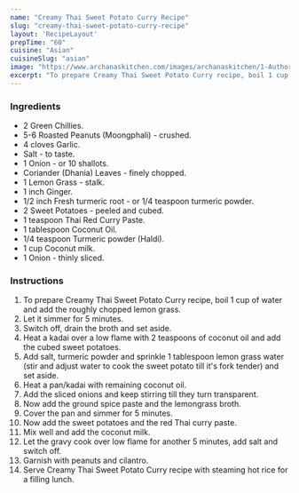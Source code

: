 ---
name: "Creamy Thai Sweet Potato Curry Recipe"
slug: "creamy-thai-sweet-potato-curry-recipe"
layout: 'RecipeLayout'
prepTime: "60"
cuisine: "Asian"
cuisineSlug: "asian"
image: "https://www.archanaskitchen.com/images/archanaskitchen/1-Author/Uma_Raghuraman/Creamy_Thai_Sweet_Potato_Curry.jpg"
excerpt: "To prepare Creamy Thai Sweet Potato Curry recipe, boil 1 cup of water and add the roughly chopped lemon grass"
---

### Ingredients

- 2 Green Chillies.
- 5-6 Roasted Peanuts (Moongphali) - crushed.
- 4 cloves Garlic.
- Salt - to taste.
- 1 Onion - or 10 shallots.
- Coriander (Dhania) Leaves - finely chopped.
- 1 Lemon Grass - stalk.
- 1 inch Ginger.
- 1/2 inch Fresh turmeric root - or 1/4 teaspoon turmeric powder.
- 2 Sweet Potatoes - peeled and cubed.
- 1 teaspoon Thai Red Curry Paste.
- 1 tablespoon Coconut Oil.
- 1/4 teaspoon Turmeric powder (Haldi).
- 1 cup Coconut milk.
- 1 Onion - thinly sliced.

### Instructions

1. To prepare Creamy Thai Sweet Potato Curry recipe, boil 1 cup of water and add the roughly chopped lemon grass.
1. Let it simmer for 5 minutes.
1. Switch off, drain the broth and set aside.
1. Heat a kadai over a low flame with 2 teaspoons of coconut oil and add the cubed sweet potatoes.
1. Add salt, turmeric powder and sprinkle 1 tablespoon lemon grass water (stir and adjust water to cook the sweet potato till it's fork tender) and set aside.
1. Heat a pan/kadai with remaining coconut oil.
1. Add the sliced onions and keep stirring till they turn transparent.
1. Now add the ground spice paste and the lemongrass broth.
1. Cover the pan and simmer for 5 minutes.
1. Now add the sweet potatoes and the red Thai curry paste.
1. Mix well and add the coconut milk.
1. Let the gravy cook over low flame for another 5 minutes, add salt and switch off.
1. Garnish with peanuts and cilantro.
1. Serve Creamy Thai Sweet Potato Curry recipe with steaming hot rice for a filling lunch.
